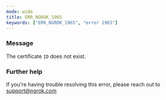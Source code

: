 ```yaml
---
mode: wide
title: ERR_NGROK_1965
keywords: ["ERR_NGROK_1965", "error 1965"]
---
```



### Message

The certificate `ID` does not exist.

<ErrorDetails />

### Further help

If you're having trouble resolving this error, please reach out to [support@ngrok.com](mailto:support@ngrok.com?subject=Help%20with%20ERR_NGROK_1965)
